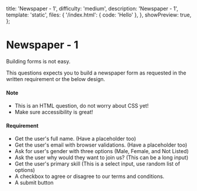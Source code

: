 
  title: 'Newspaper - 1',
  difficulty: 'medium',
  description: 'Newspaper - 1',
  template: 'static',
  files: {
    '/index.html': {
      code: '<body>Hello</body>'
    },
  },
  showPreview: true,
};

# Newspaper - 1

Building forms is not easy.

This questions expects you to build a newspaper form as requested in the written requirement or the below design.

#### Note

- This is an HTML question, do not worry about CSS yet!
- Make sure accessibility is great!

#### Requirement

- Get the user's full name. (Have a placeholder too)
- Get the user's email with browser validations. (Have a placeholder too)
- Ask for user's gender with three options (Male, Female, and Not Listed)
- Ask the user why would they want to join us? (This can be a long input)
- Get the user's primary skill (This is a select input, use random list of options)
- A checkbox to agree or disagree to our terms and conditions.
- A submit button
